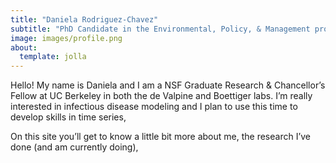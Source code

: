 ```yaml
---
title: "Daniela Rodriguez-Chavez"
subtitle: "PhD Candidate in the Environmental, Policy, & Management program at UC Berkeley"
image: images/profile.png
about:
  template: jolla
---
```


Hello! My name is Daniela and I am a NSF Graduate Research & Chancellor's Fellow at UC Berkeley in both the de Valpine and Boettiger labs. I'm really interested in infectious disease modeling and I plan to use this time to develop skills in time series,

On this site you'll get to know a little bit more about me, the research I've done (and am currently doing),

```r

```
